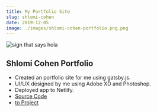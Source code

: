 ```yaml
---
title: My Portfolio Site
slug: shlomi-cohen
date: 2019-12-05
image: ./images/shlomi-cohen-portfolio.png.png
---
```


![sign that says hola](./images/shlomi-cohen-portfolio.png)

## Shlomi Cohen Portfolio

- Created an portfolio site for me using gatsby.js.
- UI/UX designed by me using Adobe XD and Photoshop.
- Deployed app to Netlify.
- [Source Code](https://github.com/shlommi/shlomi-cohen-portfolio)
- [to Project](https://shlomi-cohen.netlify.com/)
